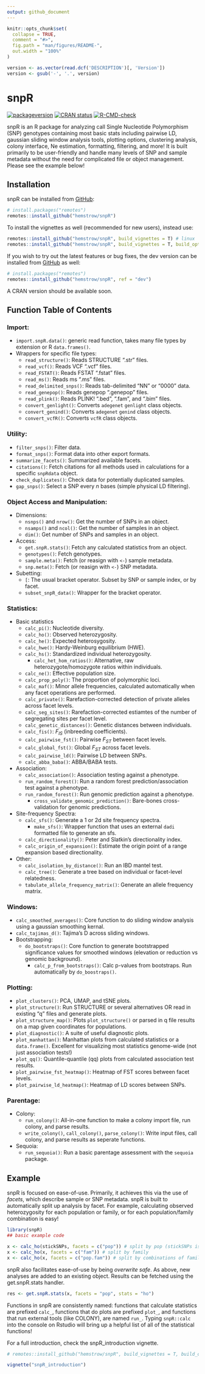 ```yaml
---
output: github_document
---
```


<!-- README.md is generated from README.Rmd. Please edit that file -->

```r
knitr::opts_chunk$set(
  collapse = TRUE,
  comment = "#>",
  fig.path = "man/figures/README-",
  out.width = "100%"
)

version <- as.vector(read.dcf('DESCRIPTION')[, 'Version'])
version <- gsub('-', '.', version)
```

# snpR

<!-- badges: start -->
[![packageversion](https://img.shields.io/badge/Package%20version-`r version`-orange.svg?style=flat-square)](commits/master)
[![CRAN status](https://www.r-pkg.org/badges/version/snpR)](https://CRAN.R-project.org/package=snpR)
[![R-CMD-check](https://github.com/hemstrow/snpR/actions/workflows/R-CMD-check.yaml/badge.svg)](https://github.com/hemstrow/snpR/actions/workflows/R-CMD-check.yaml)
<!-- badges: end -->

snpR is an R package for analyzing call Single Nucleotide Polymorphism (SNP) genotypes containing most basic stats including pairwise LD, gaussian sliding window analysis tools, plotting options, clustering analysis, colony interface, Ne estimation, formatting, filtering, and more! It is built primarily to be user-friendly and handle many levels of SNP and sample metadata without the need for complicated file or object management. Please see the example below!

## Installation

snpR can be installed from [GitHub](https://github.com/hemstrow/snpR):

``` r
# install.packages("remotes")
remotes::install_github("hemstrow/snpR")
```

To install the vignettes as well (recommended for new users), instead use:

``` r
remotes::install_github("hemstrow/snpR", build_vignettes = T) # linux
remotes::install_github("hemstrow/snpR", build_vignettes = T, build_opts = c("--no-resave-data", "--no-manual")) # windows

```

If you wish to try out the latest features or bug fixes, the dev version can be installed from [GitHub](https://github.com/hemstrow/snpR) as well:

``` r
# install.packages("remotes")
remotes::install_github("hemstrow/snpR", ref = "dev")
```

A CRAN version should be available soon.

## Function Table of Contents

### Import:

* `import.snpR.data()`: generic read function, takes many file types by extension or R `data.frames()`.
* Wrappers for specific file types:
    + `read_structure()`: Reads STRUCTURE ".str" files.
    + `read_vcf()`: Reads VCF ".vcf" files.
    + `read_FSTAT()`: Reads FSTAT ".fstat" files.
    + `read_ms()`: Reads ms ".ms" files.
    + `read_delimited_snps()`: Reads tab-delimited "NN" or "0000" data.
    + `read_genepop()`: Reads genepop ".genepop" files.
    + `read_plink()`: Reads PLINK! ".bed", ".fam", and ".bim" files.
    + `convert_genlight()`: Converts `adegenet` `genlight` class objects.
    + `convert_genind()`: Converts `adegenet` `genind` class objects.
    + `convert_vcfR()`: Converts `vcfR` class objects.

### Utility:

* `filter_snps()`: Filter data.
* `format_snps()`: Format data into other export formats.
* `summarize_facets()`: Summarized available facets.
* `citations()`: Fetch citations for all methods used in calculations for a specific `snpRdata` object.
* `check_duplicates()`: Check data for potentially duplicated samples.
* `gap_snps()`: Select a SNP every *n* bases (simple physical LD filtering).

### Object Access and Manipulation:

* Dimensions:
    + `nsnps()` and `nrow()`: Get the number of SNPs in an object.
    + `nsamps()` and `ncol()`: Get the number of samples in an object.
    + `dim()`: Get number of SNPs and samples in an object.
* Access:
    + `get.snpR.stats()`: Fetch any calculated statistics from an object.
    + `genotypes()`: Fetch genotypes.
    + `sample.meta()`: Fetch (or reasign with `<-`) sample metadata.
    + `snp.meta()`: Fetch (or reasign with `<-`) SNP metadata.
* Subetting:
    + `[`: The usual bracket operator. Subset by SNP or sample index, or by facet.
    + `subset_snpR_data()`: Wrapper for the bracket operator.

### Statistics:

* Basic statistics
    + `calc_pi()`: Nucleotide diversity.
    + `calc_ho()`: Observed heterozygosity.
    + `calc_he()`: Expected heterosygosity.
    + `calc_hwe()`: Hardy-Weinburg equilibrium (HWE).
    + `calc_hs()`: Standardized individual heterozygosity.
        - `calc_het_hom_ratios()`: Alternative, raw heterozygote/homozygote ratios within individuals.
    + `calc_ne()`: Effective population size.
    + `calc_prop_poly()`: The proportion of polymorphic loci.
    + `calc_maf()`: Minor allele frequencies, calculated automatically when any facet operations are performed.
    + `calc_private()`: Rarefaction-corrected detection of private alleles across facet levels.
    + `calc_seg_sites()`: Rarefaction-corrected estiamtes of the number of segregating sites per facet level.
    + `calc_genetic_distances()`: Genetic distances between individuals.
    + `calc_fis()`: $F_{IS}$ (inbreeding coefficients).
    + `calc_pairwise_fst()`: Pairwise $F_{ST}$ between facet levels.
    + `calc_global_fst()`: Global $F_{ST}$ across facet levels.
    + `calc_pairwise_ld()`: Pairwise LD between SNPs.
    + `calc_abba_baba()`: ABBA/BABA tests.
* Association:
    + `calc_association()`: Association testing against a phenotype.
    + `run_random_forest()`: Run a random forest prediction/association test against a phenotype.
    + `run_random_forest()`: Run genomic prediction against a phenotype.
        - `cross_validate_genomic_prediction()`: Bare-bones cross-validation for genomic predictions.
* Site-frequency Spectra:
    + `calc_sfs()`: Generate a 1 or 2d site frequency spectra.
        - `make_sfs()`: Wrapper function that uses an external `dadi` formatted file to generate an sfs.
    + `calc_directionality()`: Peter and Slatkin's directionality index.
    + `calc_origin_of_expansion()`: Estimate the origin point of a range expansion based directionality.
* Other:
    + `calc_isolation_by_distance()`: Run an IBD mantel test.
    + `calc_tree()`: Generate a tree based on individual or facet-level relatedness.
    + `tabulate_allele_frequency_matrix()`: Generate an allele frequency matrix.

### Windows:

* `calc_smoothed_averages()`: Core function to do sliding window analysis using a gaussian smoothing kernal.
* `calc_tajimas_d()`: Tajima's D across sliding windows.
* Bootstrapping:
    + `do_bootstraps()`: Core function to generate bootstrapped significance values for smoothed windows (elevation or reduction vs genomic background).
        - `calc_p_from_bootstraps()`: Calc p-values from bootstraps. Run automatically by `do_boostraps()`.

### Plotting:

* `plot_clusters()`: PCA, UMAP, and tSNE plots.
* `plot_structure()`: Run STRUCTURE or several alternatives OR read in existing "q" files and generate plots.
* `plot_structure_map()`: Plots `plot_structure()` or parsed in q file results on a map given coordinates for populations.
* `plot_diagnostic()`: A suite of useful diagnostic plots.
* `plot_manhattan()`: Manhattan plots from calculated statistics or a `data.frame()`. Excellent for visualizing most statistics genome-wide (not just association tests!)
* `plot_qq()`: Quantile-quantile (qq) plots from calculated association test results.
* `plot_pairwise_fst_heatmap()`: Heatmap of FST scores between facet levels.
* `plot_pairwise_ld_heatmap()`: Heatmap of LD scores between SNPs.

### Parentage:

* Colony:
    + `run_colony()`: All-in-one function to make a colony import file, run colony, and parse results.
    + `write_colony()`, `call_colony()`, `parse_colony()`: Write input files, call colony, and parse results as seperate functions.
* Sequoia:
    + `run_sequoia()`: Run a basic parentage assessment with the `sequoia` package.


## Example

snpR is focused on ease-of-use. Primarily, it achieves this via the use of *facets*, which describe sample or SNP metadata. snpR is built to automatically split up analysis by facet. For example, calculating observed heterozygosity for each population or family, or for each population/family combination is easy!


```r
library(snpR)
## basic example code

x <- calc_ho(stickSNPs, facets = c("pop")) # split by pop (stickSNPs is an example dataset included in snpR)
x <- calc_ho(x, facets = c("fam")) # split by family
x <- calc_ho(x, facets = c("pop.fam")) # split by combinations of family and pop
```

snpR also facilitates ease-of-use by being *overwrite safe*. As above, new analyses are added to an existing object. Results can be fetched using the get.snpR.stats handler.

```r
res <- get.snpR.stats(x, facets = "pop", stats = "ho")

```

Functions in snpR are consistently named: functions that calculate statistics are prefixed `calc_`, functions that do plots are prefixed `plot_`, and functions that run external tools (like COLONY), are named `run_`. Typing `snpR::calc` into the console on Rstudio will bring up a helpful list of all of the statistical functions!

For a full introduction, check the snpR_introduction vignette. 

```r
# remotes::install_github("hemstrow/snpR", build_vignettes = T, build_opts = c("--no-resave-data", "--no-manual"))

vignette("snpR_introduction")
```